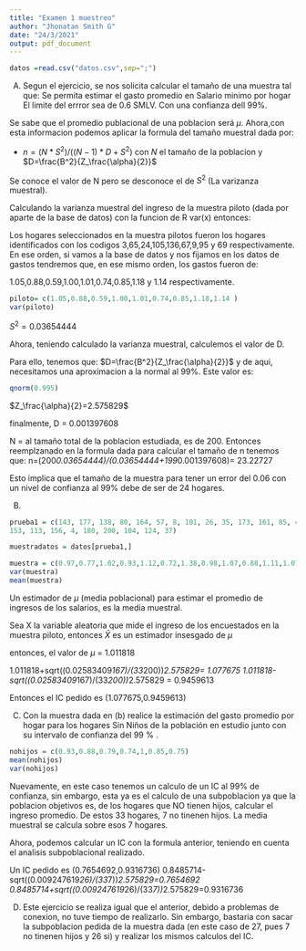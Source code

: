 ```yaml
---
title: "Examen 1 muestreo"
author: "Jhonatan Smith G"
date: "24/3/2021"
output: pdf_document
---
```

```r
datos =read.csv("datos.csv",sep=";")
```


A) Segun el ejercicio, se nos solicita calcular el tamaño de una muestra tal que:
Se permita estimar el gasto promedio en Salario minimo por hogar
El limite del errror sea de 0.6 SMLV.
Con una confianza dell 99%.

Se sabe que el promedio publacional de una poblacion será $\mu$. Ahora,con esta informacion podemos aplicar la formula del tamaño muestral dada por:

 * $n = (N*S^2)/((N-1)*D+S^2)$ con $N$ el tamaño de la poblacion y 
 $D=\frac{B^2}{Z_\frac{\alpha}{2}}$
 
 Se conoce el valor de N pero se desconoce el de $S^2$ (La varizanza muestral). 
 
 Calculando la varianza muestral del ingreso de la muestra piloto (dada por aparte de la base de datos) con la funcion de R var(x) entonces:
 
 Los hogares seleccionados en la muestra pilotos fueron los hogares identificados con los codigos 3,65,24,105,136,67,9,95 y 69 respectivamente. En ese orden, si vamos a la base de datos y nos fijamos en los datos de gastos tendremos que, en ese mismo orden, los gastos fueron de:
 
 1.05,0.88,0.59,1.00,1.01,0.74,0.85,1.18 y 1.14 respectivamente. 
 
```r
piloto= c(1.05,0.88,0.59,1.00,1.01,0.74,0.85,1.18,1.14 )
var(piloto)
```
$S^2=0.03654444$

 Ahora, teniendo calculado la varianza muestral, calculemos el valor de D.
 
 Para ello, tenemos que:  $D=\frac{B^2}{Z_\frac{\alpha}{2}}$ y de aqui, necesitamos una aproximacion a la normal al 99%. Este valor es:
 
```r
qnorm(0.995)
```
 $Z_\frac{\alpha}{2}=2.575829$
 
 finalmente, D = 0.001397608
 
 N = al tamaño total de la poblacion estudiada, es de 200. Entonces reemplzanado en la formula dada para calcular el tamaño de n tenemos que:
 n=(200*0.03654444)/(0.03654444+199*0.001397608)= 23.22727
 
 Esto implica que el tamaño de la muestra para tener un error del 0.06 con un nivel de confianza al 99% debe de ser de 24 hogares.
 
 B)
```r
prueba1 = c(143, 177, 138, 80, 164, 57, 8, 101, 26, 35, 173, 161, 85, 44, 103, 95, 194, 157, 1, 39, 54, 167, 96, 58,
153, 113, 156, 4, 180, 200, 104, 124, 37)

muestradatos = datos[prueba1,]
```
 
```r
muestra = c(0.97,0.77,1.02,0.93,1.12,0.72,1.38,0.98,1.07,0.88,1.11,1.07,1.12,0.89,1.19,1.18,0.79,0.93,0.89,0.88,1.05,0.92,0.98,1.14,1.14,0.94,1.04,0.75,1.20,1.27,0.81,1.25,1.01)
var(muestra)
mean(muestra)
```
 
 
  Un estimador de $\mu$ (media poblacional) para estimar el promedio de ingresos de los salarios, es la media muestral.
 
 Sea X la variable aleatoria que mide el ingreso de los encuestados en la muestra piloto, entonces $\bar{X}$ es un estimador insesgado de $\mu$
 
 entonces, el valor de $\mu$ = 1.011818
 
 
 1.011818+sqrt((0.02583409*167)/(33*200))*2.575829= 1.077675
 1.011818-sqrt((0.02583409*167)/(33*200))*2.575829 = 0.9459613
 
 Entonces el IC pedido es (1.077675,0.9459613)
 
 C) Con la muestra dada en (b) realice la estimación del gasto promedio por hogar para los hogares Sin Niños de la población en estudio junto con su intervalo de confianza del 99 % .
 
```r
nohijos = c(0.93,0.88,0.79,0.74,1,0.85,0.75)
mean(nohijos)
var(nohijos)
``` 
 Nuevamente, en este caso tenemos un calculo de un IC al 99% de confianza, sin embargo, esta ya es el calculo de una subpoblacion ya que la poblacion objetivos es, de los hogares que NO tienen hijos, calcular el ingreso promedio. De estos 33 hogares, 7 no tinenen hijos. La media muestral se calcula sobre esos 7 hogares. 
 
 Ahora, podemos calcular un IC con la formula anterior, teniendo en cuenta el analisis subpoblacional realizado. 
 
 Un IC pedido es (0.7654692,0.9316736)
 0.8485714-sqrt((0.009247619*26)/(33*7))*2.575829=0.7654692
 0.8485714+sqrt((0.009247619*26)/(33*7))*2.575829=0.9316736
 
 D) Este ejercicio se realiza igual que el anterior, debido a problemas de conexion, no tuve tiempo de realizarlo. Sin embargo, bastaria con sacar la subpoblacion pedida de la muestra dada (en este caso de 27, pues 7 no tinenen hijos y 26 si) y realizar los mismos calculos del IC.
 
 

